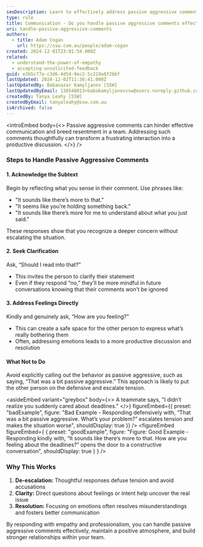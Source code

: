 ```yaml
---
seoDescription: Learn to effectively address passive aggressive comments to foster open communication and better understanding in your team.
type: rule
title: Communication - Do you handle passive aggressive comments effectively?
uri: handle-passive-aggressive-comments
authors:
  - title: Adam Cogan
    url: https://ssw.com.au/people/adam-cogan
created: 2024-12-01T23:01:54.000Z
related:
  - understand-the-power-of-empathy
  - accepting-unsolicited-feedback
guid: e2b5c77a-c3d6-4d54-9ec2-5c219a8f2bbf
lastUpdated: 2024-12-02T11:36:41.000Z
lastUpdatedBy: Babanazar Kamyljanov [SSW]
lastUpdatedByEmail: 138548013+babakamyljanovssw@users.noreply.github.com
createdBy: Tanya Leahy [SSW]
createdByEmail: tanyaleahy@ssw.com.au
isArchived: false
---
```


<introEmbed
  body={<>
Passive aggressive comments can hinder effective communication and breed resentment in a team. Addressing such comments thoughtfully can transform a frustrating interaction into a productive discussion.
  </>}
/>
<youtubeEmbed url="https://www.youtube.com/shorts/ctQKdiYY_60" description="Video: How to handle passive aggressive comments (1 min)" />

### Steps to Handle Passive Aggressive Comments

#### 1. Acknowledge the Subtext

Begin by reflecting what you sense in their comment. Use phrases like:

* "It sounds like there’s more to that."
* "It seems like you’re holding something back."
* "It sounds like there’s more for me to understand about what you just said."

These responses show that you recognize a deeper concern without escalating the situation.

#### 2. Seek Clarification

Ask, “Should I read into that?”

* This invites the person to clarify their statement
* Even if they respond “no,” they’ll be more mindful in future conversations knowing that their comments won’t be ignored

#### 3. Address Feelings Directly

Kindly and genuinely ask, “How are you feeling?”

* This can create a safe space for the other person to express what’s really bothering them
* Often, addressing emotions leads to a more productive discussion and resolution

#### What Not to Do

Avoid explicitly calling out the behavior as passive aggressive, such as saying, “That was a bit passive aggressive.” This approach is likely to put the other person on the defensive and escalate tension.

<asideEmbed
  variant="greybox"
  body={<>
    A teammate says, "I didn’t realize you suddenly cared about deadlines."
  </>}
  figureEmbed={{
    preset: "badExample",
    figure: "Bad Example - Responding defensively with, “That was a bit passive aggressive. What’s your problem?” escalates tension and makes the situation worse",
    shouldDisplay: true
  }}
/>
<figureEmbed figureEmbed={ {
  preset: "goodExample",
  figure: "Figure: Good Example - Responding kindly with, “It sounds like there’s more to that. How are you feeling about the deadlines?” opens the door to a constructive conversation",
  shouldDisplay: true
} } />


### Why This Works

1. **De-escalation:** Thoughtful responses defuse tension and avoid accusations
2. **Clarity:** Direct questions about feelings or intent help uncover the real issue
3. **Resolution:** Focusing on emotions often resolves misunderstandings and fosters better communication

By responding with empathy and professionalism, you can handle passive aggressive comments effectively, maintain a positive atmosphere, and build stronger relationships within your team.
